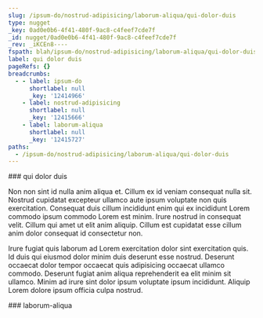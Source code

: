 ```yaml
---
slug: /ipsum-do/nostrud-adipisicing/laborum-aliqua/qui-dolor-duis
type: nugget
_key: 0ad0e0b6-4f41-480f-9ac8-c4feef7cde7f
_id: nugget/0ad0e0b6-4f41-480f-9ac8-c4feef7cde7f
_rev: _iKCEn8----
fspath: blah/ipsum-do/nostrud-adipisicing/laborum-aliqua/qui-dolor-duis.md
label: qui dolor duis
pageRefs: {}
breadcrumbs:
  - - label: ipsum-do
      shortlabel: null
      _key: '12414966'
    - label: nostrud-adipisicing
      shortlabel: null
      _key: '12415666'
    - label: laborum-aliqua
      shortlabel: null
      _key: '12415727'
paths:
  - /ipsum-do/nostrud-adipisicing/laborum-aliqua/qui-dolor-duis
---
```


<NuggetArea>
<Nugget slug="/ipsum-do/nostrud-adipisicing/laborum-aliqua/qui-dolor-duis" type="nugget" _key="0ad0e0b6-4f41-480f-9ac8-c4feef7cde7f" _id="nugget/0ad0e0b6-4f41-480f-9ac8-c4feef7cde7f" _rev="_iKCEn8----" fspath="blah/ipsum-do/nostrud-adipisicing/laborum-aliqua/qui-dolor-duis.md" label="qui dolor duis" paths="/ipsum-do/nostrud-adipisicing/laborum-aliqua/qui-dolor-duis">
<NuggetBody>
### qui dolor duis

Non non sint id nulla anim aliqua et. Cillum ex id veniam consequat nulla sit. Nostrud cupidatat excepteur ullamco aute ipsum voluptate non quis exercitation. Consequat duis cillum incididunt enim qui ex incididunt Lorem commodo ipsum commodo Lorem est minim. Irure nostrud in consequat velit. Cillum qui amet ut elit anim aliquip. Cillum est cupidatat esse cillum anim dolor consequat id consectetur non.

Irure fugiat quis laborum ad Lorem exercitation dolor sint exercitation quis. Id duis qui eiusmod dolor minim duis deserunt esse nostrud. Deserunt occaecat dolor tempor occaecat quis adipisicing occaecat ullamco commodo. Deserunt fugiat anim aliqua reprehenderit ea elit minim sit ullamco. Minim ad irure sint dolor ipsum voluptate ipsum incididunt. Aliquip Lorem dolore ipsum officia culpa nostrud.

</NuggetBody>
<Breadcrumbs>
<Crumbs>
<Crumb _key="12414966" label="ipsum-do" /><Crumb _key="12415666" label="nostrud-adipisicing" /><Crumb _key="12415727" label="laborum-aliqua" />
</Crumbs>
</Breadcrumbs>
</Nugget>

<NuggetsInbound>
</NuggetsInbound>
<NuggetsOutbound>
</NuggetsOutbound>
</NuggetArea>
<PassagesInbound>
<Passage direction="inbound" type="passage" _key="12415727" _id="passage/12415727" _rev="_iKCEn76--A" label="laborum-aliqua" passage="laborum-aliqua" fspath="blah/ipsum-do/nostrud-adipisicing/laborum-aliqua" paths="/ipsum-do/nostrud-adipisicing/laborum-aliqua" slug="/ipsum-do/nostrud-adipisicing/laborum-aliqua">
<NuggetBody>
### laborum-aliqua

</NuggetBody>
<Breadcrumbs>
<Crumbs>
<Crumb _key="12414966" label="ipsum-do" /><Crumb _key="12415666" label="nostrud-adipisicing" />
</Crumbs>
</Breadcrumbs>
</Passage>

</PassagesInbound>
<PassagesOutbound>
</PassagesOutbound>
